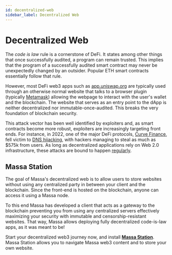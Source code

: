 ```yaml
---
id: decentralized-web
sidebar_label: Decentralized Web
---
```


# Decentralized Web

The *code is law* rule is a cornerstone of DeFi. It states among other things that once successfully audited, a
program can remain trusted. This implies that the program of a successfully audited smart contract may never be
unexpectedly changed by an outsider. Popular ETH smart contracts essentially follow that rule.

However, most DeFi web3 apps such as [app.uniswap.org](https://app.uniswap.org/) are typically used through an
otherwise normal website that talks to a browser plugin (typically
[Metamask](https://github.com/MetaMask/metamask-extension)) allowing the webpage to interact with the user's wallet
and the blockchain. The website that serves as an entry point to the dApp is neither decentralized nor
immutable-once-audited. This breaks the very foundation of blockchain security.

This attack vector has been well identified by exploiters and, as smart contracts become more robust, exploiters are
increasingly targeting front ends. For instance, in 2022, one of the major DeFi protocols,
[Curve Finance](https://curve.fi/), fell victim to [DNS hijacking](https://rekt.news/curve-finance-rekt/),
with hackers managing to steal as much as $575k from users.
As long as decentralized applications rely on Web 2.0 infrastructure, these attacks are bound to happen
[regularly](https://twitter.com/LefterisJP/status/1540306236087877635).

## Massa Station

The goal of Massa's decentralized web is to allow users to store websites without using any centralized party in between
your client and the blockchain. Since the front-end is hosted on the blockchain, anyone can access it using a Massa
node.

To this end Massa has developed a client that acts as a gateway to the blockchain preventing you from using any
centralized servers effectively maximizing your security with immutable and censorship-resistant websites.
That way, Massa allows deploying fully decentralized code-is-law apps, as it was meant to be!

Start your decentralized web3 journey now, and install [**Massa Station**](https://station.massa.net).
Massa Station allows you to navigate Massa web3 content and to store your own website.
